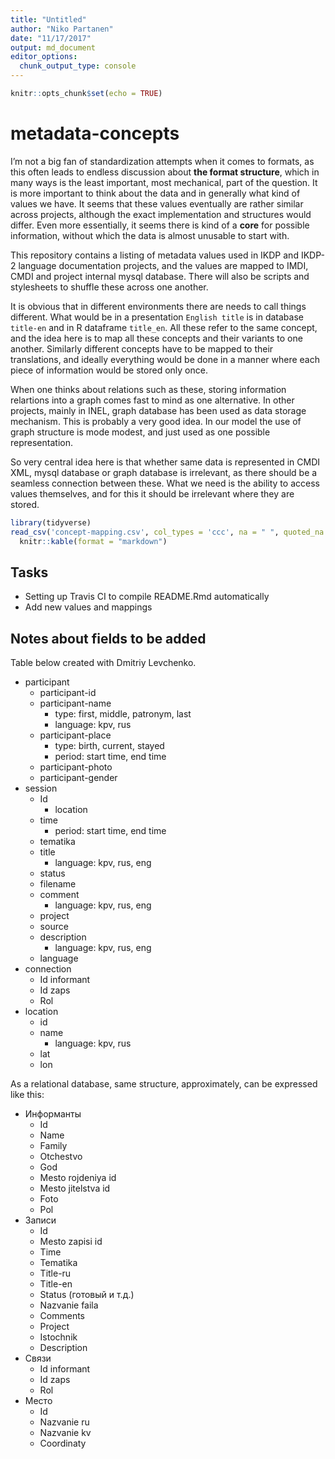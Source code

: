 ```yaml
---
title: "Untitled"
author: "Niko Partanen"
date: "11/17/2017"
output: md_document
editor_options: 
  chunk_output_type: console
---
```


```r
knitr::opts_chunk$set(echo = TRUE)
```


# metadata-concepts

I'm not a big fan of standardization attempts when it comes to formats, as this often leads to endless discussion about **the format structure**, which in many ways is the least important, most mechanical, part of the question. It is more important to think about the data and in generally what kind of values we have. It seems that these values eventually are rather similar across projects, although the exact implementation and structures would differ. Even more essentially, it seems there is kind of a **core** for possible information, without which the data is almost unusable to start with.

This repository contains a listing of metadata values used in IKDP and IKDP-2 language documentation projects, and the values are mapped to IMDI, CMDI and project internal mysql database. There will also be scripts and stylesheets to shuffle these across one another.

It is obvious that in different environments there are needs to call things different. What would be in a presentation `English title` is in database `title-en` and in R dataframe `title_en`. All these refer to the same concept, and the idea here is to map all these concepts and their variants to one another. Similarly different concepts have to be mapped to their translations, and ideally everything would be done in a manner where each piece of information would be stored only once.

When one thinks about relations such as these, storing information relartions into a graph comes fast to mind as one alternative. In other projects, mainly in INEL, graph database has been used as data storage mechanism. This is probably a very good idea. In our model the use of graph structure is mode modest, and just used as one possible representation.

So very central idea here is that whether same data is represented in CMDI XML, mysql database or graph database is irrelevant, as there should be a seamless connection between these. What we need is the ability to access values themselves, and for this it should be irrelevant where they are stored.

```r
library(tidyverse)
read_csv('concept-mapping.csv', col_types = 'ccc', na = " ", quoted_na = TRUE) %>%
  knitr::kable(format = "markdown")
```

## Tasks

- Setting up Travis CI to compile README.Rmd automatically
- Add new values and mappings

## Notes about fields to be added

Table below created with Dmitriy Levchenko.

- participant
    - participant-id
    - participant-name
        - type: first, middle, patronym, last
        - language: kpv, rus
    - participant-place
        - type: birth, current, stayed
        - period: start time, end time
    - participant-photo
    - participant-gender
- session
    - Id
        - location
    - time
        - period: start time, end time
    - tematika
    - title
        - language: kpv, rus, eng
    - status
    - filename
    - comment
        - language: kpv, rus, eng
    - project
    - source
    - description
        - language: kpv, rus, eng
    - language
- connection
    - Id informant
    - Id zaps
    - Rol
- location
    - id
    - name
        - language: kpv, rus
    - lat
    - lon

As a relational database, same structure, approximately, can be expressed like this:

- Информанты
    - Id
    - Name
    - Family
    - Otchestvo
    - God
    - Mesto rojdeniya id
    - Mesto jitelstva id
    - Foto
    - Pol
- Записи
    - Id
    - Mesto zapisi id
    - Time
    - Tematika
    - Title-ru
    - Title-en
    - Status (готовый и т.д.)
    - Nazvanie faila
    - Comments
    - Project
    - Istochnik
    - Description
- Связи
    - Id informant
    - Id zaps
    - Rol
- Место
    - Id
    - Nazvanie ru
    - Nazvanie kv
    - Coordinaty


